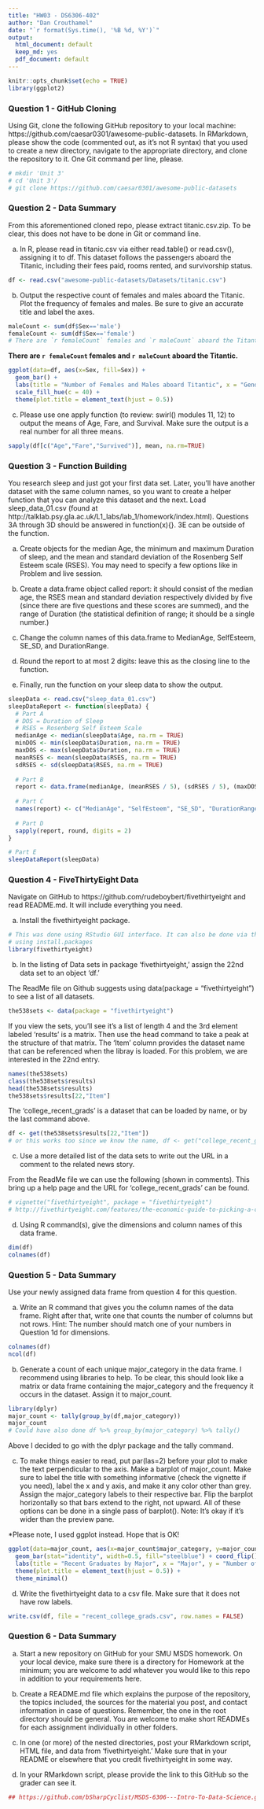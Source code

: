 ```yaml
---
title: "HW03 - DS6306-402"
author: "Dan Crouthamel"
date: "`r format(Sys.time(), '%B %d, %Y')`"
output:
  html_document: default
  keep_md: yes
  pdf_document: default
---
```


```r
knitr::opts_chunk$set(echo = TRUE)
library(ggplot2)
```

### Question 1 - GitHub Cloning
Using Git, clone the following GitHub repository to your local machine: https://github.com/caesar0301/awesome-public-datasets. In RMarkdown, please show the code (commented out, as it’s not R syntax) that you used to create a new directory, navigate to the appropriate directory, and clone the repository to it. One Git command per line, please.

```r
# mkdir 'Unit 3'
# cd 'Unit 3'/
# git clone https://github.com/caesar0301/awesome-public-datasets
```

### Question 2 - Data Summary
From this aforementioned cloned repo, please extract titanic.csv.zip. To be clear, this does not have to be done in Git or command line.

a. In R, please read in titanic.csv via either read.table() or read.csv(), assigning it to df. This dataset follows the passengers aboard the Titanic, including their fees paid, rooms rented, and survivorship status.

```r
df <- read.csv("awesome-public-datasets/Datasets/titanic.csv")
```

b. Output the respective count of females and males aboard the Titanic. Plot the frequency of females and males. Be sure to give an accurate title and label the axes.

```r
maleCount <- sum(df$Sex=='male')
femaleCount <- sum(df$Sex=='female')
# There are `r femaleCount` females and `r maleCount` aboard the Titantic.
```

**There are `r femaleCount` females and `r maleCount` aboard the Titantic.**

```r
ggplot(data=df, aes(x=Sex, fill=Sex)) +
  geom_bar() +
  labs(title = "Number of Females and Males aboard Titantic", x = "Gender", y = "Count") +
  scale_fill_hue(c = 40) +
  theme(plot.title = element_text(hjust = 0.5))
```

c. Please use one apply function (to review: swirl() modules 11, 12) to output the means of Age, Fare, and Survival. Make sure the output is a real number for all three means.

```r
sapply(df[c("Age","Fare","Survived")], mean, na.rm=TRUE)
```

### Question 3 - Function Building
You research sleep and just got your first data set. Later, you’ll have another dataset with the same column names, so you want to create a helper function that you can analyze this dataset and the next. Load sleep_data_01.csv (found at http://talklab.psy.gla.ac.uk/L1_labs/lab_1/homework/index.html). Questions 3A through 3D should be answered in function(x){}. 3E can be outside of the function.

a. Create objects for the median Age, the minimum and maximum Duration of sleep, and the mean and standard deviation of the Rosenberg Self Esteem scale (RSES). You may need to specify a few options like in Problem and live session.

b. Create a data.frame object called report: it should consist of the median age, the RSES mean and standard deviation respectively divided by five (since there are five questions and these scores are summed), and the range of Duration (the statistical definition of range; it should be a single number.)

c. Change the column names of this data.frame to MedianAge, SelfEsteem, SE_SD, and DurationRange.

d. Round the report to at most 2 digits: leave this as the closing line to the function.

e. Finally, run the function on your sleep data to show the output.

```r
sleepData <- read.csv("sleep_data_01.csv")
sleepDataReport <- function(sleepData) {
  # Part A
  # DOS = Duration of Sleep
  # RSES = Rosenberg Self Esteem Scale
  medianAge <- median(sleepData$Age, na.rm = TRUE)
  minDOS <- min(sleepData$Duration, na.rm = TRUE)
  maxDOS <- max(sleepData$Duration, na.rm = TRUE)
  meanRSES <- mean(sleepData$RSES, na.rm = TRUE)
  sdRSES <- sd(sleepData$RSES, na.rm = TRUE)
  
  # Part B
  report <- data.frame(medianAge, (meanRSES / 5), (sdRSES / 5), (maxDOS - minDOS))
  
  # Part C
  names(report) <- c("MedianAge", "SelfEsteem", "SE_SD", "DurationRange")
  
  # Part D
  sapply(report, round, digits = 2)
}

# Part E
sleepDataReport(sleepData)
```


### Question 4 - FiveThirtyEight Data
Navigate on GitHub to https://github.com/rudeboybert/fivethirtyeight and read README.md. It will include everything you need.

a. Install the fivethirtyeight package.

```r
# This was done using RStudio GUI interface. It can also be done via the command line
# using install.packages
library(fivethirtyeight)
```

b. In the listing of Data sets in package ‘fivethirtyeight,’ assign the 22nd data set to an
object ‘df.’

The ReadMe file on Github suggests using data(package = "fivethirtyeight") to see a list of all datasets.

```r
the538sets <- data(package = "fivethirtyeight")
```

If you view the sets, you'll see it's a list of length 4 and the 3rd element labeled 'results' is a matrix. Then use the head command to take a peak at the structure of that matrix. The 'Item' column provides the dataset name that can be referenced when the libray is loaded. For this problem, we are interested in the 22nd entry.

```r
names(the538sets)
class(the538sets$results)
head(the538sets$results)
the538sets$results[22,"Item"]
```

The 'college_recent_grads' is a dataset that can be loaded by name, or by the last command above.

```r
df <- get(the538sets$results[22,"Item"])
# or this works too since we know the name, df <- get("college_recent_grads")
```

c. Use a more detailed list of the data sets to write out the URL in a comment to the related news story.

From the ReadMe file we can use the following (shown in comments). This bring up a help page and the URL for 'college_recent_grads' can be found.

```r
# vignette("fivethirtyeight", package = "fivethirtyeight")
# http://fivethirtyeight.com/features/the-economic-guide-to-picking-a-college-major/
```

d. Using R command(s), give the dimensions and column names of this data frame.

```r
dim(df)
colnames(df)
```

### Question 5 - Data Summary
Use your newly assigned data frame from question 4 for this question.

a. Write an R command that gives you the column names of the data frame. Right after that, write one that counts the number of columns but not rows. Hint: The number should match one of your numbers in Question 1d for dimensions.

```r
colnames(df)
ncol(df)
```

b. Generate a count of each unique major_category in the data frame. I recommend using libraries to help. To be clear, this should look like a matrix or data frame containing the major_category and the frequency it occurs in the dataset. Assign it to major_count.

```r
library(dplyr)
major_count <- tally(group_by(df,major_category))
major_count
# Could have also done df %>% group_by(major_category) %>% tally()
```

Above I decided to go with the dplyr package and the tally command.

c. To make things easier to read, put par(las=2) before your plot to make the text perpendicular to the axis. Make a barplot of major_count. Make sure to label the title with something informative (check the vignette if you need), label the x and y axis, and make it any color other than grey. Assign the major_category labels to their respective bar. Flip the barplot horizontally so that bars extend to the right, not upward. All of these options can be done in a single pass of barplot(). Note: It’s okay if it’s wider than the preview pane.

*Please note, I used ggplot instead. Hope that is OK!

```r
ggplot(data=major_count, aes(x=major_count$major_category, y=major_count$n)) +
  geom_bar(stat="identity", width=0.5, fill="steelblue") + coord_flip() + 
  labs(title = "Recent Graduates by Major", x = "Major", y = "Number of Graduates") + 
  theme(plot.title = element_text(hjust = 0.5)) +
  theme_minimal()
```

d. Write the fivethirtyeight data to a csv file. Make sure that it does not have row labels.
```r
write.csv(df, file = "recent_college_grads.csv", row.names = FALSE)
```

### Question 6 - Data Summary

a. Start a new repository on GitHub for your SMU MSDS homework. On your local device, make sure there is a directory for Homework at the minimum; you are welcome to add whatever you would like to this repo in addition to your requirements here.

b. Create a README.md file which explains the purpose of the repository, the topics included, the sources for the material you post, and contact information in case of questions. Remember, the one in the root directory should be general. You are welcome to make short READMEs for each assignment individually in other folders.

c. In one (or more) of the nested directories, post your RMarkdown script, HTML file, and data from ‘fivethirtyeight.’ Make sure that in your README or elsewhere that you credit fivethirtyeight in some way.

d. In your RMarkdown script, please provide the link to this GitHub so the grader can see it.

```r
## https://github.com/bSharpCyclist/MSDS-6306---Intro-To-Data-Science.git
```











